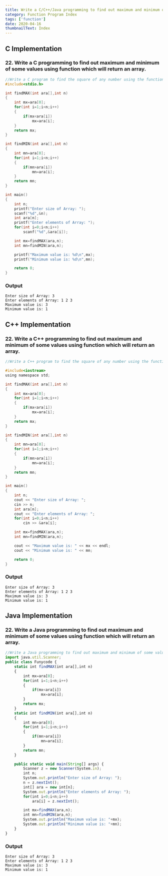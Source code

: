 ```yaml
---
title: Write a C/C++/Java programming to find out maximum and minimum of some values using function which will return an array.
category: Function Program Index
tags: ['function']
date: 2020-04-16
thumbnailText: Index
---
```


## C Implementation
### 22. Write a C programming to find out maximum and minimum of some values using function which will return an array.
```c
//Write a C program to find the square of any number using the function.
#include<stdio.h>

int findMAX(int ara[],int n)
{
    int mx=ara[0];
    for(int i=1;i<n;i++)
    {
        if(mx<ara[i])
            mx=ara[i];
    }
    return mx;
}

int findMIN(int ara[],int n)
{
    int mn=ara[0];
    for(int i=1;i<n;i++)
    {
        if(mn>ara[i])
            mn=ara[i];
    }
    return mn;
}

int main()
{
    int n;
    printf("Enter size of Array: ");
    scanf("%d",&n);
    int ara[n];
    printf("Enter elements of Array: ");
    for(int i=0;i<n;i++)
        scanf("%d",&ara[i]);

    int mx=findMAX(ara,n);
    int mn=findMIN(ara,n);

    printf("Maximum value is: %d\n",mx);
    printf("Minimum value is: %d\n",mn);

    return 0;
}
```
### Output
```
Enter size of Array: 3
Enter elements of Array: 1 2 3
Maximum value is: 3
Minimum value is: 1
```

## C++ Implementation
### 22. Write a C++ programming to find out maximum and minimum of some values using function which will return an array.
```c
//Write a C++ program to find the square of any number using the function.

#include<iostream>
using namespace std;

int findMAX(int ara[],int n)
{
    int mx=ara[0];
    for(int i=1;i<n;i++)
    {
        if(mx<ara[i])
            mx=ara[i];
    }
    return mx;
}

int findMIN(int ara[],int n)
{
    int mn=ara[0];
    for(int i=1;i<n;i++)
    {
        if(mn>ara[i])
            mn=ara[i];
    }
    return mn;
}

int main()
{
    int n;
    cout << "Enter size of Array: ";
    cin >> n;
    int ara[n];
    cout << "Enter elements of Array: ";
    for(int i=0;i<n;i++)
        cin >> &ara[i];

    int mx=findMAX(ara,n);
    int mn=findMIN(ara,n);

    cout << "Maximum value is: " << mx << endl;
    cout << "Minimum value is: " << mn;

    return 0;
}
```
### Output
```
Enter size of Array: 3
Enter elements of Array: 1 2 3
Maximum value is: 3
Minimum value is: 1
```

## Java Implementation
### 22. Write a Java programming to find out maximum and minimum of some values using function which will return an array.
```js
//Write a Java programming to find out maximum and minimum of some values using function which will return an array.
import java.util.Scanner;
public class Funycode {
    static int findMAX(int ara[],int n)
    {
        int mx=ara[0];
        for(int i=1;i<n;i++)
        {
            if(mx<ara[i])
                mx=ara[i];
        }
        return mx;
    }
    static int findMIN(int ara[],int n)
    {
        int mn=ara[0];
        for(int i=1;i<n;i++)
        {
            if(mn>ara[i])
                mn=ara[i];
        }
        return mn;
    }

    public static void main(String[] args) {
        Scanner z = new Scanner(System.in);
        int n;
        System.out.println("Enter size of Array: ");
        n = z.nextInt();
        int[] ara = new int[n];
        System.out.println("Enter elements of Array: ");
        for(int i=0;i<n;i++)
            ara[i] = z.nextInt();

        int mx=findMAX(ara,n);
        int mn=findMIN(ara,n);
        System.out.println("Maximum value is: "+mx);
        System.out.println("Minimum value is: "+mn);
    }
}
```
### Output
```
Enter size of Array: 3
Enter elements of Array: 1 2 3
Maximum value is: 3
Minimum value is: 1
```
